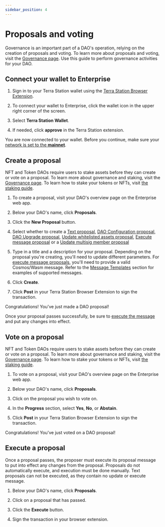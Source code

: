 ```yaml
---
sidebar_position: 4
---
```



# Proposals and voting

Governance is an important part of a DAO's operation, relying on the creation of proposals and voting. To learn more about proposals and voting, visit the [Governance page](../concepts/governance.mdx). Use this guide to perform governance activities for your DAO. 

## Connect your wallet to Enterprise

1. Sign in to your Terra Station wallet using the [Terra Station Browser Extension](https://setup-station.terra.money/). 

2. To connect your wallet to Enterprise, click the wallet icon in the upper right corner of the screen. 

3. Select **Terra Station Wallet**. 

4. If needed, click **approve** in the Terra Station extension. 

You are now connected to your wallet. Before you continue, make sure your [network is set to the **mainnet**](https://docs.terra.money/learn/terra-station/networks).

## Create a proposal

<Admonition type="caution" title="Staking requirement">

NFT and Token DAOs require users to stake assets before they can create or vote on a proposal. To learn more about governance and staking, visit the [Governance page](../concepts/governance.mdx). To learn how to stake your tokens or NFTs, visit [the staking guide](./stake.mdx).

</Admonition>

1. To create a proposal, visit your DAO's overview page on the Enterprise web app. 

2. Below your DAO's name, click **Proposals**.

3. Click the **New Proposal** button.

4. Select whether to create a [Text proposal](../concepts/governance.mdx#proposals), [DAO Configuration proposal](../concepts/governance.mdx#proposals), [DAO Upgrade proposal](../concepts/governance.mdx#proposals), [Update whitelisted assets proposal](../concepts/governance.mdx#proposals), [Execute message proposal](../concepts/governance.mdx#proposals) or a [Update multisig member proposal](../concepts/governance.mdx#proposals)

5. Type in a title and a description for your proposal. Depending on the proposal you're creating, you'll need to update different parameters. For [execute message proposals](../concepts/governance.mdx#proposals), you'll need to provide a valid Cosmos/Wasm message. Refer to the [Message Templates](./messages.mdx) section for examples of supported messages.

6. Click **Create**. 

5. Click **Post** in your Terra Station Browser Extension to sign the transaction. 

Congratulations! You've just made a DAO proposal! 

Once your proposal passes successfully, be sure to [execute the message](#execute-a-proposal) and put any changes into effect.

## Vote on a proposal

<Admonition type="caution" title="Staking requirement">

NFT and Token DAOs require users to stake assets before they can create or vote on a proposal. To learn more about governance and staking, visit the [Governance page](../concepts/governance.mdx). To learn how to stake your tokens or NFTs, visit [the staking guide](./stake.mdx).

</Admonition>

1. To vote on a proposal, visit your DAO's overview page on the Enterprise web app. 

2. Below your DAO's name, click **Proposals**.

3. Click on the proposal you wish to vote on. 

4. In the **Progress** section, select **Yes**, **No**, or **Abstain**. 

5. Click **Post** in your Terra Station Browser Extension to sign the transaction. 

Congratulations! You've just voted on a DAO proposal! 

## Execute a proposal

Once a proposal passes, the proposer must execute its proposal message to put into effect any changes from the proposal. Proposals do not automatically execute, and execution must be done manually. Text proposals can not be executed, as they contain no update or execute message. 

1. Below your DAO's name, click **Proposals**.

2. Click on a proposal that has passed. 

3. Click the **Execute** button. 

4. Sign the transaction in your browser extension. 